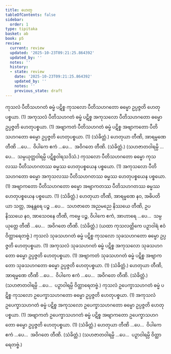 ```yaml
---
title: ဟေတု
tableOfContents: false
sidebar:
  order: 1
type: tipitaka
basket: ab
book: p5
review:
  current: review
  updated: '2025-10-23T09:21:25.864392'
  updated_by: ''
  notes: ''
  history:
  - state: review
    date: '2025-10-23T09:21:25.864392'
    updated_by: ''
    notes: ''
    previous_state: draft
---
```



<ReviewStatus review={frontmatter.review} showDetails={true} />

<HypothesisAnnotation frontmatter={frontmatter} />

<DynamicBreadcrumb />

<Division number="34" book="p5" e="ch" v="39" p="9">

<Paragraph number="97" book="p5">
ကုသလံ ပီတိသဟဂတံ ဓမ္မံ ပဋိစ္စ ကုသလော ပီတိသဟဂတော ဓမ္မော ဥပ္ပဇ္ဇတိ ဟေတုပစ္စယာ. (1)
</Paragraph>

<Paragraph number="98" book="p5">
အကုသလံ ပီတိသဟဂတံ ဓမ္မံ ပဋိစ္စ အကုသလော ပီတိသဟဂတော ဓမ္မော ဥပ္ပဇ္ဇတိ ဟေတုပစ္စယာ. (1)
</Paragraph>

<Paragraph number="99" book="p5">
အဗျာကတံ ပီတိသဟဂတံ ဓမ္မံ ပဋိစ္စ အဗျာကတော ပီတိသဟဂတော ဓမ္မော ဥပ္ပဇ္ဇတိ ဟေတုပစ္စယာ. (1) (သံခိတ္တံ.)
</Paragraph>

<Paragraph number="100" book="p5">
ဟေတုယာ တီဏိ, အာရမ္မဏေ တီဏိ …ပေ…  ဝိပါကေ ဧကံ …ပေ…  အဝိဂတေ တီဏိ. (သံခိတ္တံ.)
</Paragraph>

<Paragraph number="101" book="p5">
(သဟဇာတဝါရမ္ပိ …ပေ…  သမ္ပယုတ္တဝါရမ္ပိ ပဋိစ္စဝါရသဒိသံ.)
</Paragraph>

</Division>
<Division number="35" book="p5" e="ch" v="39" p="9">

<Paragraph number="102" book="p5">
ကုသလော ပီတိသဟဂတော ဓမ္မော ကုသလဿ ပီတိသဟဂတဿ ဓမ္မဿ ဟေတုပစ္စယေန ပစ္စယော. (1)
</Paragraph>

<Paragraph number="103" book="p5">
အကုသလော ပီတိသဟဂတော ဓမ္မော အကုသလဿ ပီတိသဟဂတဿ ဓမ္မဿ ဟေတုပစ္စယေန ပစ္စယော. (1)
</Paragraph>

<Paragraph number="104" book="p5">
အဗျာကတော ပီတိသဟဂတော ဓမ္မော အဗျာကတဿ ပီတိသဟဂတဿ ဓမ္မဿ ဟေတုပစ္စယေန ပစ္စယော. (1) (သံခိတ္တံ.)
</Paragraph>

<Paragraph number="105" book="p5">
ဟေတုယာ တီဏိ, အာရမ္မဏေ နဝ, အဓိပတိယာ သတ္တ, အနန္တရေ ပဉ္စ …ပေ…  သဟဇာတေ အညမညေ နိဿယေ တီဏိ, ဥပနိဿယေ နဝ, အာသေဝနေ တီဏိ, ကမ္မေ ပဉ္စ, ဝိပါကေ ဧကံ, အာဟာရေ …ပေ…  သမ္ပယုတ္တေ တီဏိ …ပေ…  အဝိဂတေ တီဏိ. (သံခိတ္တံ.)
</Paragraph>

<Paragraph number="106" book="p5">
(ယထာ ကုသလတ္တိကေ ပဉှာဝါရံ ဧဝံ ဝိတ္ထာရေတဗ္ဗံ.)
</Paragraph>

</Division>
<Division number="36" book="p5" e="ch" v="39" p="9">

<Paragraph number="107" book="p5">
ကုသလံ သုခသဟဂတံ ဓမ္မံ ပဋိစ္စ ကုသလော သုခသဟဂတော ဓမ္မော ဥပ္ပဇ္ဇတိ ဟေတုပစ္စယာ. (1)
</Paragraph>

<Paragraph number="108" book="p5">
အကုသလံ သုခသဟဂတံ ဓမ္မံ ပဋိစ္စ အကုသလော သုခသဟဂတော ဓမ္မော ဥပ္ပဇ္ဇတိ ဟေတုပစ္စယာ. (1)
</Paragraph>

<Paragraph number="109" book="p5">
အဗျာကတံ သုခသဟဂတံ ဓမ္မံ ပဋိစ္စ အဗျာကတော သုခသဟဂတော ဓမ္မော ဥပ္ပဇ္ဇတိ ဟေတုပစ္စယာ. (1) (သံခိတ္တံ.)
</Paragraph>

<Paragraph number="110" book="p5">
ဟေတုယာ တီဏိ, အာရမ္မဏေ တီဏိ …ပေ…  ဝိပါကေ ဧကံ …ပေ…  အဝိဂတေ တီဏိ. (သံခိတ္တံ.)
</Paragraph>

<Paragraph number="111" book="p5">
(သဟဇာတဝါရမ္ပိ …ပေ…  ပဉှာဝါရမ္ပိ ဝိတ္ထာရေတဗ္ဗံ.)
</Paragraph>

</Division>
<Division number="37" book="p5" e="ch" v="39" p="10">

<Paragraph number="112" book="p5">
ကုသလံ ဥပေက္ခာသဟဂတံ ဓမ္မံ ပဋိစ္စ ကုသလော ဥပေက္ခာသဟဂတော ဓမ္မော ဥပ္ပဇ္ဇတိ ဟေတုပစ္စယာ. (1)
</Paragraph>

<Paragraph number="113" book="p5">
အကုသလံ ဥပေက္ခာသဟဂတံ ဓမ္မံ ပဋိစ္စ အကုသလော ဥပေက္ခာသဟဂတော ဓမ္မော ဥပ္ပဇ္ဇတိ ဟေတုပစ္စယာ. (1)
</Paragraph>

<Paragraph number="114" book="p5">
အဗျာကတံ ဥပေက္ခာသဟဂတံ ဓမ္မံ ပဋိစ္စ အဗျာကတော ဥပေက္ခာသဟဂတော ဓမ္မော ဥပ္ပဇ္ဇတိ ဟေတုပစ္စယာ. (1) (သံခိတ္တံ.)
</Paragraph>

<Paragraph number="115" book="p5">
ဟေတုယာ တီဏိ …ပေ…  ဝိပါကေ ဧကံ …ပေ…  အဝိဂတေ တီဏိ. (သံခိတ္တံ.)
</Paragraph>

<Paragraph number="116" book="p5">
(သဟဇာတဝါရမ္ပိ …ပေ…  ပဉှာဝါရမ္ပိ ဝိတ္ထာရေတဗ္ဗံ.)
</Paragraph>
</Division>